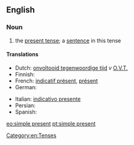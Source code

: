 ==English==

===Noun===
{{examples-right|"He likes cricket."}}
{{en-noun|head=[[simple]] [[present]]|-|s}}

# {{grammar}} the [[present tense]]; a [[sentence]] in this tense

====Translations====
{{trans-top|present tense}}
* Dutch: [[onvoltooid tegenwoordige tijd]] ''v'' [[O.V.T.]]
* Finnish: {{t+|fi|preesens}}
* French: [[indicatif présent]], [[présent]]
* German: {{t+|de|Gegenwart}}
{{trans-mid}}
* Italian: [[indicativo presente]]
* Persian: {{t-|fa|حال ساده|tr=hâl-e sâde|sc=fa-Arab}}
* Spanish: {{t+|es|presente}}
{{trans-bottom}}

[[Category:en:Tenses]]

[[eo:simple present]]
[[pt:simple present]]